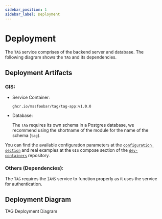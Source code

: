```yaml
---
sidebar_position: 1
sidebar_label: Deployment
---
```


# Deployment


The `TAG` service comprises of the backend server and database. The following diagram shows the `TAG` and its
dependencies.

## Deployment Artifacts

### GIS:

-   Service Container:

    `ghcr.io/mssfoobar/tag/tag-app:v1.0.0`

-   Database:

    The `TAG` requires its own schema in a Postgres database, we recommend using the shortname of the module for the
    name of the schema (`tag`).

You can find the available configuration parameters at the
[`configuration section`](../configuration/configuration.mdx) and real examples at the `GIS` compose
section of the [`dev-containers`](https://github.com/mssfoobar/dev-containers/blob/develop/gis/compose.yml) repository.

### Others (Dependencies):

The `TAG` requires the `IAMS` service to function properly as it uses the service for authentication.

## Deployment Diagram

<div class="centerize">
	<div style={{ marginBottom: "2rem", maxWidth: "800px" }}>
		<Image img={deploymentDiagram} />
	</div>
</div>
<caption class="diagram">TAG Deployment Diagram</caption>
